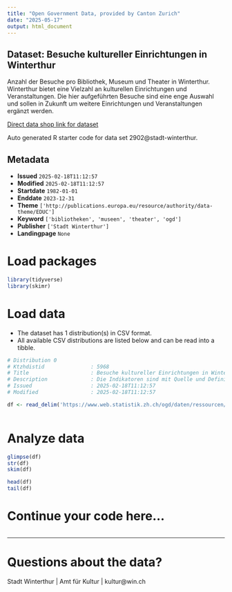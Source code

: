 ```yaml
---
title: "Open Government Data, provided by Canton Zurich"
date: "2025-05-17"
output: html_document
---
```


## Dataset: Besuche kultureller Einrichtungen in Winterthur

Anzahl der Besuche pro Bibliothek, Museum und Theater in Winterthur. Winterthur bietet eine Vielzahl an kulturellen Einrichtungen und Veranstaltungen. Die hier aufgeführten Besuche sind eine enge Auswahl und sollen in Zukunft um weitere Einrichtungen und Veranstaltungen ergänzt werden.

[Direct data shop link for dataset](https://www.zh.ch/de/politik-staat/statistik-daten/datenkatalog.html#/datasets/2902@stadt-winterthur)

Auto generated R starter code for data set 2902@stadt-winterthur.

## Metadata

- **Issued** `2025-02-18T11:12:57`
- **Modified** `2025-02-18T11:12:57`
- **Startdate** `1982-01-01`
- **Enddate** `2023-12-31`
- **Theme** `['http://publications.europa.eu/resource/authority/data-theme/EDUC']`
- **Keyword** `['bibliotheken', 'museen', 'theater', 'ogd']`
- **Publisher** `['Stadt Winterthur']`
- **Landingpage** `None`


# Load packages

```r

library(tidyverse)
library(skimr)

```

# Load data

-   The dataset has 1 distribution(s) in CSV format.
-   All available CSV distributions are listed below and can be read into a tibble.

```r

# Distribution 0
# Ktzhdistid               : 5968
# Title                    : Besuche kultureller Einrichtungen in Winterthur
# Description              : Die Indikatoren sind mit Quelle und Definition in der Ressource «Dokumentation Daten» vollständig beschrieben.
# Issued                   : 2025-02-18T11:12:57
# Modified                 : 2025-02-18T11:12:57

df <- read_delim('https://www.web.statistik.zh.ch/ogd/daten/ressourcen/KTZH_00002902_00005968.csv')



```

# Analyze data

```r

glimpse(df)
str(df)
skim(df)

head(df)
tail(df)

```

# Continue your code here...

```r

```

------------------------------------------------------------------------

# Questions about the data?

Stadt Winterthur | Amt für Kultur | kultur@win.ch

